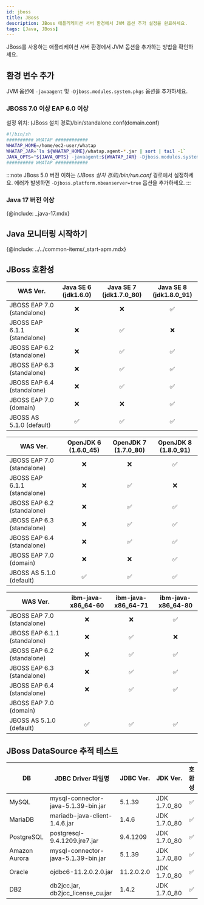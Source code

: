 ```yaml
---
id: jboss
title: JBoss
description: JBoss 애플리케이션 서버 환경에서 JVM 옵션 추가 설정을 완료하세요.
tags: [Java, JBoss]
---
```


JBoss를 사용하는 애플리케이션 서버 환경에서 JVM 옵션을 추가하는 방법을 확인하세요.

## 환경 변수 추가

JVM 옵션에 `-javaagent` 및 `-Djboss.modules.system.pkgs` 옵션을 추가하세요.

### JBOSS 7.0 이상 EAP 6.0 이상

설정 위치: (JBoss 설치 경로)/bin/standalone.conf(domain.conf)

```bash title=standalone.sh
#!/bin/sh
########## WHATAP ############
WHATAP_HOME=/home/ec2-user/whatap
WHATAP_JAR=`ls ${WHATAP_HOME}/whatap.agent-*.jar | sort | tail -1`
JAVA_OPTS="${JAVA_OPTS} -javaagent:${WHATAP_JAR} -Djboss.modules.system.pkgs=whatap"
########## WHATAP ############
```

:::note
JBoss 5.0 버전 이하는 *(JBoss 설치 경로)/bin/run.conf* 경로에서 설정하세요. 에러가 발생하면 `-Djboss.platform.mbeanserver=true` 옵션을 추가하세요.
:::

### Java 17 버전 이상

{@include: _java-17.mdx} 

## Java 모니터링 시작하기

{@include: ../../common-items/_start-apm.mdx}  

## JBoss 호환성

WAS Ver.|Java SE 6 (jdk1.6.0)|Java SE 7 (jdk1.7.0_80)|Java SE 8 (jdk1.8.0_91)
--|:--:|:--:|:--:|
JBOSS EAP 7.0 (standalone)|<span class='emoji-no'>❌</span>|<span class='emoji-no'>❌</span>|<span class='emoji-ok'>✅</span>
JBOSS EAP 6.1.1 (standalone)|<span class='emoji-no'>❌</span>|<span class='emoji-ok'>✅</span>|<span class='emoji-no'>❌</span>
JBOSS EAP 6.2 (standalone)|<span class='emoji-no'>❌</span>|<span class='emoji-ok'>✅</span>|<span class='emoji-ok'>✅</span>
JBOSS EAP 6.3 (standalone)|<span class='emoji-no'>❌</span>|<span class='emoji-ok'>✅</span>|<span class='emoji-ok'>✅</span>
JBOSS EAP 6.4 (standalone)|<span class='emoji-no'>❌</span>|<span class='emoji-ok'>✅</span>|<span class='emoji-ok'>✅</span>
JBOSS EAP 7.0 (domain)|<span class='emoji-no'>❌</span>|<span class='emoji-no'>❌</span>|<span class='emoji-ok'>✅</span>
JBOSS AS 5.1.0 (default)|<span class='emoji-ok'>✅</span>|<span class='emoji-ok'>✅</span>|<span class='emoji-ok'>✅</span>

WAS Ver.|OpenJDK 6 (1.6.0_45)|OpenJDK 7 (1.7.0_80)|OpenJDK 8 (1.8.0_91)
--|:--:|:--:|:--:|
JBOSS EAP 7.0 (standalone)|<span class='emoji-no'>❌</span>|<span class='emoji-no'>❌</span>|<span class='emoji-ok'>✅</span>
JBOSS EAP 6.1.1 (standalone)|<span class='emoji-no'>❌</span>|<span class='emoji-ok'>✅</span>|<span class='emoji-no'>❌</span>
JBOSS EAP 6.2 (standalone)|<span class='emoji-no'>❌</span>|<span class='emoji-ok'>✅</span>|<span class='emoji-ok'>✅</span>
JBOSS EAP 6.3 (standalone)|<span class='emoji-no'>❌</span>|<span class='emoji-ok'>✅</span>|<span class='emoji-ok'>✅</span>
JBOSS EAP 6.4 (standalone)|<span class='emoji-no'>❌</span>|<span class='emoji-ok'>✅</span>|<span class='emoji-ok'>✅</span>
JBOSS EAP 7.0 (domain)|<span class='emoji-no'>❌</span>|<span class='emoji-no'>❌</span>|<span class='emoji-ok'>✅</span>
JBOSS AS 5.1.0 (default)|<span class='emoji-ok'>✅</span>|<span class='emoji-ok'>✅</span>|<span class='emoji-ok'>✅</span>

WAS Ver.|ibm-java-x86_64-60|ibm-java-x86_64-71|ibm-java-x86_64-80
--|:--:|:--:|:--:|
JBOSS EAP 7.0 (standalone)|<span class='emoji-no'>❌</span>|<span class='emoji-no'>❌</span>|<span class='emoji-ok'>✅</span>
JBOSS EAP 6.1.1 (standalone)|<span class='emoji-no'>❌</span>|<span class='emoji-ok'>✅</span>|<span class='emoji-no'>❌</span>
JBOSS EAP 6.2 (standalone)|<span class='emoji-no'>❌</span>|<span class='emoji-ok'>✅</span>|<span class='emoji-ok'>✅</span>
JBOSS EAP 6.3 (standalone)|<span class='emoji-no'>❌</span>|<span class='emoji-ok'>✅</span>|<span class='emoji-ok'>✅</span>
JBOSS EAP 6.4 (standalone)|<span class='emoji-no'>❌</span>|<span class='emoji-ok'>✅</span>|<span class='emoji-ok'>✅</span>
JBOSS EAP 7.0 (domain)|||
JBOSS AS 5.1.0 (default)|<span class='emoji-ok'>✅</span>|<span class='emoji-ok'>✅</span>|<span class='emoji-ok'>✅</span>

## JBoss DataSource 추적 테스트

DB|JDBC Driver 파일명|JDBC Ver.|JDK Ver.|호환성
--|--|--|--|:--:
MySQL|mysql-connector-java-5.1.39-bin.jar|5.1.39|JDK 1.7.0_80|<span class='emoji-ok'>✅</span>
MariaDB|mariadb-java-client-1.4.6.jar|1.4.6|JDK 1.7.0_80|<span class='emoji-ok'>✅</span>
PostgreSQL|postgresql-9.4.1209.jre7.jar|9.4.1209|JDK 1.7.0_80|<span class='emoji-ok'>✅</span>
Amazon Aurora|mysql-connector-java-5.1.39-bin.jar|5.1.39|JDK 1.7.0_80|<span class='emoji-ok'>✅</span>
Oracle|ojdbc6-11.2.0.2.0.jar|11.2.0.2.0|JDK 1.7.0_80|<span class='emoji-ok'>✅</span>
DB2|db2jcc.jar, db2jcc_license_cu.jar|1.4.2|JDK 1.7.0_80|<span class='emoji-ok'>✅</span>